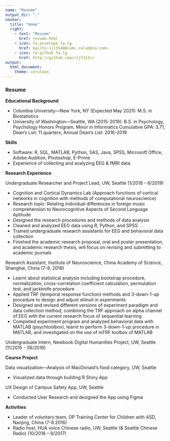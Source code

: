 ```yaml
---
name: "Resume"
output_dir: "."
navbar:
  title: "Home"
  right:
    - text: "Resume"
      href: resume.html
    - icon: fa-envelope fa-lg
      href: mailto:<jl5548@cumc.columbia.com>
    - icon: fa-github fa-lg
      href: http://github.com/<ljf123>/
output:
  html_document:
    theme: cerulean
---
```



### Resume


__Educational Background__

* Columbia University—New York, NY (Expected May 2021): M.S. in Biostatistics
* University of Washington—Seattle, WA (2015-2019):
B.S. in Psychology, Psychology Honors Program, Minor in Informatics
Cumulative GPA: 3.71, Dean’s List: 11 quarters, Annual Dean’s List: 2016-2019

__Skills__

*	Software: R, SQL, MATLAB, Python, SAS, Java, SPSS, Microsoft Office, Adobe Audition, Photoshop, E-Prime
*	Experience of collecting and analyzing EEG & fMRI data

__Research Experience__

Undergraduate Researcher and Project Lead, UW, Seattle (1/2018 – 6/2019)

*	Cognition and Cortical Dynamics Lab (Approach functions of cortical networks in cognition with methods of computational neuroscience)
*	Research topic: Relating individual differences in foreign music comprehension to Neurocognitive Aspects of Second Language Aptitude
*	Designed the research procedures and methods of data analysis 
*	Cleaned and analyzed EEG data using R, Python, and SPSS
*	Trained undergraduate research assistants for EEG and behavioral data collection
*	Finished the academic research proposal, oral and poster presentation, and academic research thesis, will focus on revising and submitting to academic journals

Research Assistant, Institute of Neuroscience, China Academy of Science, Shanghai, China (7-9, 2018)

*	Learnt about statistical analysis including bootstrap procedure, normalization, cross-correlation coefficient calculation, permutation test, and jackknife procedure 
*	Applied TRF (temporal response function) methods and 3-down-1-up procedure to design and adjust stimuli in experiments 
*	Designed and revised different versions of experiment paradigm and data collection method, combining the TRF approach on alpha channel of EEG with the current research focus of sequential learning
*	Completed experiment program and analyzed behavioral data with MATLAB (psychtoolbox), learnt to perform 3-down-1-up procedure in MATLAB, and investigated on the use of mTRF toolbox of MATLAB 

Undergraduate Intern, Newbook Digital Humanities Project, UW, Seattle (11/2015 - 06/2016)

__Course Project__

Data visualization—Analysis of MacDonald’s food category, UW, Seattle

*	Visualized data through building R Shiny App 

UX Design of Campus Safety App, UW, Seattle

*	Conducted User Research and designed the App using Figma

__Activities__

* Leader of voluntary team, OP Training Center for Children with ASD, Nanjing, China (7-8.2016)
* Radio host, HUA voice Chinese radio, UW, Seattle (& Seattle Chinese Radio) 	 (10/2016 – 6/2017)
